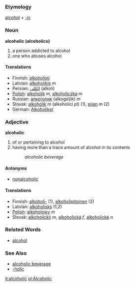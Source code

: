 === Etymology ===
[[alcohol]] + [[-ic]]

=== Noun ===
'''alcoholic (alcoholics)'''
# a person addicted to alcohol
# one who abuses alcohol

==== Translations ====
*Finnish: [[alkoholisti]]
*Latvian: [[alkoholiķis]] ''m''
*Persian: [[الکلی]] (alkoli)
*[[Polish]]: [[alkoholik]] ''m'', [[alkoholiczka]] ''m''
*Russian: [[алкоголик]] (alkogoljik) ''m''
*Slovak:  [[alkoholik]] ''m'' (alkoholici ''pl'') (1), [[pijan]] ''m'' (2)
*German:  [[Alkoholiker]]

=== Adjective ===
'''alcoholic'''
# of or pertaining to alcohol
# having more than a trace amount of alcohol in its contents
#: ''alcoholic beverage''

==== Antonyms ====
* [[nonalcoholic]]

==== Translations ====
*Finnish: [[alkoholi-]] (1), [[alkoholipitoinen]] (2)
*Latvian: [[alkoholisks]] (1,2)
*[[Polish]]: [[alkoholowy]] ''m''
*Slovak: [[alkoholický]] ''m'', [[alkoholická]] ''f'', [[alkoholické]] ''n''

=== Related Words ===
* [[alcohol]]
=== See Also ===
* [[alcoholic beverage]]
* [[-holic]]

[[it:alcoholic]]
[[pl:Alcoholic]]